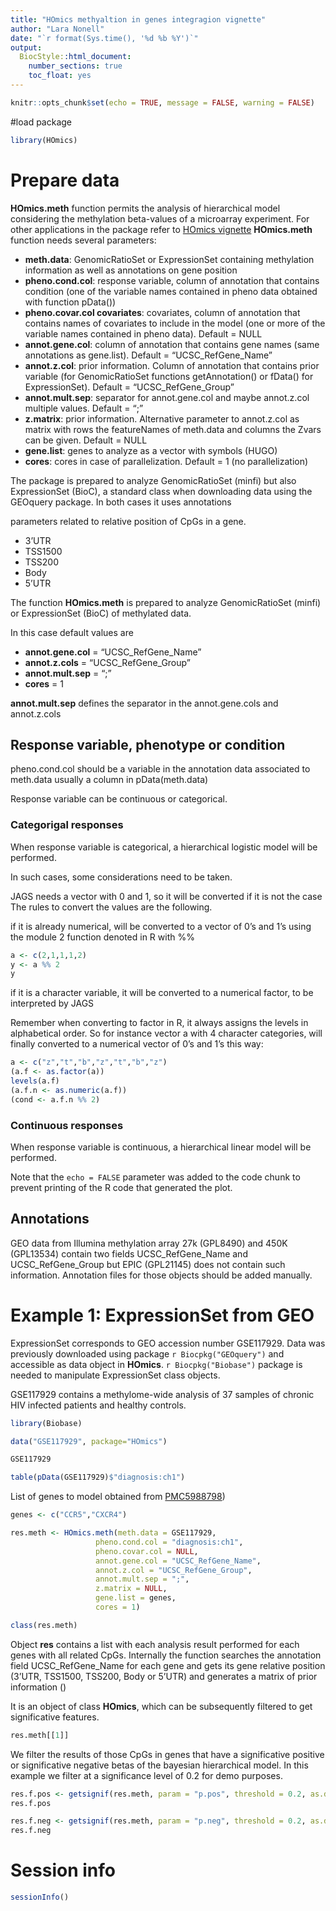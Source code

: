 ```yaml
---
title: "HOmics methyaltion in genes integragion vignette"
author: "Lara Nonell"
date: "`r format(Sys.time(), '%d %b %Y')`"
output: 
  BiocStyle::html_document:
    number_sections: true
    toc_float: yes
---
```


```r

knitr::opts_chunk$set(echo = TRUE, message = FALSE, warning = FALSE)

```

#load package

```r

library(HOmics)

```


# Prepare data

**HOmics.meth** function permits the analysis of hierarchical model considering the methylation beta-values of a microarray experiment. For other applications in the package refer to [HOmics vignette](HOmics.html)
**HOmics.meth** function needs several parameters:

- **meth.data**: GenomicRatioSet or  ExpressionSet containing methylation information as well as annotations on gene position
- **pheno.cond.col**: response variable, column of annotation that contains condition (one of the variable names contained in pheno data obtained with function pData())
- **pheno.covar.col covariates**: covariates, column of annotation that contains names of covariates to include in the model (one or more of the variable names contained in pheno data). Default = NULL
- **annot.gene.col**: column of annotation that contains gene names (same annotations as gene.list). Default = "UCSC_RefGene_Name"
- **annot.z.col**: prior information. Column of annotation that contains prior variable (for GenomicRatioSet functions getAnnotation() or fData() for ExpressionSet). Default = "UCSC_RefGene_Group"
- **annot.mult.sep**: separator for annot.gene.col and maybe annot.z.col multiple values. Default = ";"
- **z.matrix**: prior information. Alternative parameter to annot.z.col as matrix with rows the featureNames of meth.data and columns the Zvars can be given. Default = NULL
- **gene.list**: genes to analyze as a vector with symbols (HUGO)
- **cores**: cores in case of parallelization. Default = 1 (no parallelization)

 
The package is prepared to analyze GenomicRatioSet (minfi) but also ExpressionSet (BioC), a standard class when downloading data using the GEOquery package.
In both cases it uses annotations 

parameters related to relative position of CpGs in a gene.

- 3'UTR
- TSS1500
- TSS200
- Body
- 5'UTR
 

The function **HOmics.meth** is prepared to analyze GenomicRatioSet (minfi) or ExpressionSet (BioC) of methylated data.

In this case default values are 

- **annot.gene.col** = "UCSC_RefGene_Name"
- **annot.z.cols** = "UCSC_RefGene_Group"
- **annot.mult.sep** = ";"
- **cores** = 1

**annot.mult.sep** defines the separator in the annot.gene.cols and annot.z.cols


## Response variable, phenotype or condition

pheno.cond.col should be a variable  in the annotation data  associated to meth.data
usually a column in pData(meth.data)

Response variable can be continuous or categorical. 

### Categorigal responses

When response variable is categorical, a hierarchical logistic model will be performed.

In such cases, some considerations need to be taken.

JAGS needs a vector with 0 and 1, so it will be converted if it is not the case
The rules to convert the values are the following.

if it is already numerical, will be converted to a vector of 0's and 1's using the module 2 function denoted in R with %%

```r

a <- c(2,1,1,1,2)
y <- a %% 2
y

```

if it is a character variable, it will be converted to a numerical factor, to be interpreted by JAGS

Remember when converting to factor in R, it always assigns the levels in alphabetical order.
So for instance vector a with 4 character categories, will finally converted to a numerical vector of 0's and 1's this way:

```r

a <- c("z","t","b","z","t","b","z")
(a.f <- as.factor(a))
levels(a.f)
(a.f.n <- as.numeric(a.f))
(cond <- a.f.n %% 2)

```

### Continuous responses

When response variable is continuous, a hierarchical linear model will be performed.

Note that the `echo = FALSE` parameter was added to the code chunk to prevent printing of the R code that generated the plot.

## Annotations

GEO data from Illumina methylation array 27k (GPL8490) and 450K (GPL13534) contain two fields UCSC_RefGene_Name and UCSC_RefGene_Group but EPIC (GPL21145) does not contain such information. Annotation files for those objects should be added manually.

# Example 1: ExpressionSet from GEO 

ExpressionSet corresponds to GEO accession number GSE117929. Data was previously downloaded using package `r Biocpkg("GEOquery")` and accessible as data object in **HOmics**. `r Biocpkg("Biobase")` package is needed to manipulate ExpressionSet class objects.

GSE117929 contains a methylome-wide analysis of 37 samples of chronic HIV infected patients and healthy controls.

```r

library(Biobase)

data("GSE117929", package="HOmics")

GSE117929

table(pData(GSE117929)$"diagnosis:ch1")

```


List of genes to model obtained from [PMC5988798](https://www.nature.com/articles/s41598-018-26894-4))


```r

genes <- c("CCR5","CXCR4")

res.meth <- HOmics.meth(meth.data = GSE117929,
                   pheno.cond.col = "diagnosis:ch1",
                   pheno.covar.col = NULL,
                   annot.gene.col = "UCSC_RefGene_Name",
                   annot.z.col = "UCSC_RefGene_Group",
                   annot.mult.sep = ";",
                   z.matrix = NULL,
                   gene.list = genes,
                   cores = 1)

class(res.meth)

```

Object **res** contains a list with each analysis result performed for each genes with all related CpGs. Internally the function searches the annotation field UCSC_RefGene_Name for each gene and gets its gene relative position (3'UTR, TSS1500, TSS200, Body or
5'UTR) and generates a matrix of prior information ()

It is an object of class **HOmics**, which can be subsequently filtered to get significative features.

```r

res.meth[[1]]

```

We filter the results of those CpGs in genes that have a significative positive or significative negative betas of the bayesian hierarchical model. In this example we filter at a significance level of 0.2 for demo purposes.

```r

res.f.pos <- getsignif(res.meth, param = "p.pos", threshold = 0.2, as.data.frame = T)
res.f.pos

res.f.neg <- getsignif(res.meth, param = "p.neg", threshold = 0.2, as.data.frame = T)
res.f.neg

```

# Session info {.unnumbered}

```r
sessionInfo()
```